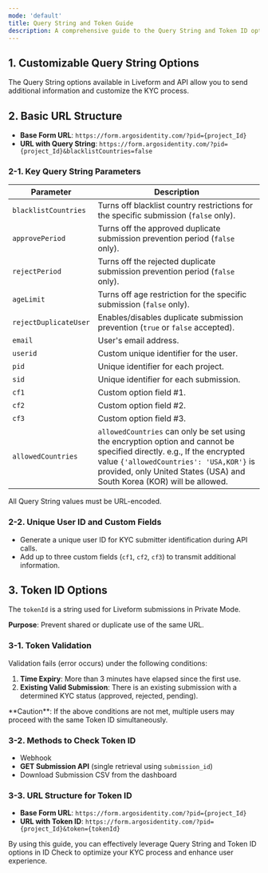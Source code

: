 ```yaml
---
mode: 'default'
title: Query String and Token Guide
description: A comprehensive guide to the Query String and Token ID options for Liveform. These options enable features such as transmitting additional information, preventing duplicate submissions, and identifying users. Explore essential tools to optimize your ID Check process.
---
```


## 1. Customizable Query String Options
The Query String options available in Liveform and API allow you to send additional information and customize the KYC process.

## 2. Basic URL Structure

- **Base Form URL**: `https://form.argosidentity.com/?pid={project_Id}`  
- **URL with Query String**: `https://form.argosidentity.com/?pid={project_Id}&blacklistCountries=false`

### 2-1. Key Query String Parameters

| Parameter               | Description                                                                                     |
|-------------------------|-------------------------------------------------------------------------------------------------|
| `blacklistCountries`    | Turns off blacklist country restrictions for the specific submission (`false` only).            |
| `approvePeriod`         | Turns off the approved duplicate submission prevention period (`false` only).                   |
| `rejectPeriod`          | Turns off the rejected duplicate submission prevention period (`false` only).                   |
| `ageLimit`              | Turns off age restriction for the specific submission (`false` only).                          |
| `rejectDuplicateUser`   | Enables/disables duplicate submission prevention (`true` or `false` accepted).                  |
| `email`                 | User's email address.                                                                            |
| `userid`                | Custom unique identifier for the user.                                                         |
| `pid`                   | Unique identifier for each project.                                                            |
| `sid`                   | Unique identifier for each submission.                                                         |
| `cf1`                   | Custom option field #1.                                                                        |
| `cf2`                   | Custom option field #2.                                                                        |
| `cf3`                   | Custom option field #3.                                                                        |
| `allowedCountries`      | `allowedCountries` can only be set using the encryption option and cannot be specified directly. e.g., If the encrypted value `{'allowedCountries': 'USA,KOR'}` is provided, only United States (USA) and South Korea (KOR) will be allowed.

<Note>
All Query String values must be URL-encoded.
</Note>

### 2-2. Unique User ID and Custom Fields
- Generate a unique user ID for KYC submitter identification during API calls.
- Add up to three custom fields (`cf1`, `cf2`, `cf3`) to transmit additional information.

## 3. Token ID Options
The `tokenId` is a string used for Liveform submissions in Private Mode.

**Purpose**: Prevent shared or duplicate use of the same URL.

### 3-1. Token Validation
Validation fails (error occurs) under the following conditions:  
1. **Time Expiry**: More than 3 minutes have elapsed since the first use.  
2. **Existing Valid Submission**: There is an existing submission with a determined KYC status (approved, rejected, pending).  

<Warning>
**Caution**:  
If the above conditions are not met, multiple users may proceed with the same Token ID simultaneously.
</Warning>

### 3-2. Methods to Check Token ID
- Webhook  
- **GET Submission API** (single retrieval using `submission_id`)  
- Download Submission CSV from the dashboard  

### 3-3. URL Structure for Token ID
- **Base Form URL**: `https://form.argosidentity.com/?pid={project_Id}`  
- **URL with Token ID**: `https://form.argosidentity.com/?pid={project_Id}&token={tokenId}`  

By using this guide, you can effectively leverage Query String and Token ID options in ID Check to optimize your KYC process and enhance user experience.
